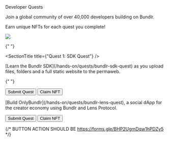 
<div className="py-20">
<Heading level={1} className="mb-4">Developer Quests</Heading>

<p>Join a global community of over 40,000 developers building on Bundlr.</p>
<p>Earn unique NFTs for each quest you complete!</p>

</div>

<img
  src="https://bundlr.network/new/assets/home/data-donuts.webp"
  className="absolute mt-20 top-10 hidden xl:flex right-10 w-[300px]"
/>

<div className="mt-10 border p-10 rounded-2xl border-white/20">

{" "}

<SectionTitle title={"Quest 1: SDK Quest"} />
<p className="mt-4">
  [Learn the Bundlr SDK](/hands-on/quests/bundlr-sdk-quest) as you upload files,
  folders and a full static website to the permaweb.
</p>

{" "}

<div className="flex flex-row gap-4 mt-10">
  <Button>Submit Quest</Button>
  <Button>Claim NFT</Button>
</div>

</div>

<div className="mt-10 border p-10 rounded-2xl border-white/20">
<SectionTitle title={"Quest 2: Lens Quest"} />
<p className="mt-4">
    [Build OnlyBundlr](/hands-on/quests/bundlr-lens-quest), a social dApp for the creator economy using Bundlr and Lens Protocol.
</p>

<div className="flex flex-row gap-4 mt-10">
  <Button>Submit Quest</Button>
  <Button>Claim NFT</Button>
</div>

{/* BUTTON ACTION SHOULD BE https://forms.gle/BHP2UgmDqw1hPDZy5 */}

</div>
